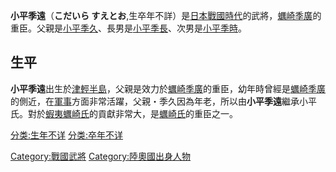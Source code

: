 '''小平季遠'''（'''こだいら すえとお''',生卒年不詳）是[[日本戰國時代|日本戰國時代]]的武將，[[蠣崎季廣|蠣崎季廣]]的重臣。父親是[[小平季久|小平季久]]、長男是[[小平季長|小平季長]]、次男是[[小平季時|小平季時]]。
==生平==
'''小平季遠'''出生於[[津輕半島|津輕半島]]，父親是效力於[[蠣崎季廣|蠣崎季廣]]的重臣，幼年時曾經是[[蠣崎季廣|蠣崎季廣]]的側近，在[[軍事|軍事]]方面非常活躍，父親・季久因為年老，所以由'''小平季遠'''繼承小平氏。對於[[蝦夷|蝦夷]][[蠣崎氏|蠣崎氏]]的貢獻非常大，是[[蠣崎氏|蠣崎氏]]的重臣之一。

[[Category:戰國武將|Category:戰國武將]]
[[Category:陸奧國出身人物|Category:陸奧國出身人物]]
[[分类:生年不详|分类:生年不详]]
[[分类:卒年不详|分类:卒年不详]]